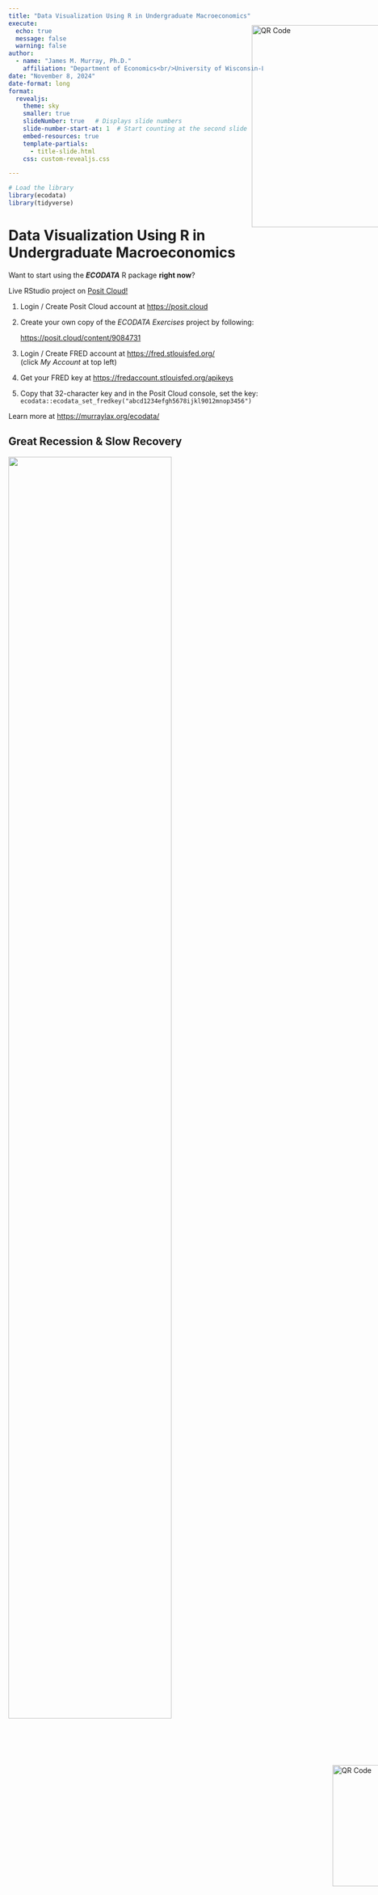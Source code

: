 ```yaml
---
title: "Data Visualization Using R in Undergraduate Macroeconomics"
execute:
  echo: true
  message: false
  warning: false
author: 
  - name: "James M. Murray, Ph.D."
    affiliation: "Department of Economics<br/>University of Wisconsin-La Crosse<br/>Email: jmurray@uwlax.edu<p>St. Louis Fed Professors' Conference</p>"
date: "November 8, 2024"
date-format: long
format: 
  revealjs:
    theme: sky
    smaller: true
    slideNumber: true   # Displays slide numbers
    slide-number-start-at: 1  # Start counting at the second slide
    embed-resources: true
    template-partials:
      - title-slide.html
    css: custom-revealjs.css

---
```


```r
# Load the library
library(ecodata)
library(tidyverse)
```

# Data Visualization Using R in Undergraduate Macroeconomics

Want to start using the ***ECODATA*** R package **right now**?

Live RStudio project on <a href="https://posit.cloud/content/9084731" target="_blank">Posit Cloud!</a>

  1. Login / Create Posit Cloud account at <a href="https://posit.cloud" target="_blank">https://posit.cloud</a>
  
  1. Create your own copy of the *ECODATA Exercises* project by following: <p><a href="https://posit.cloud/content/9084731" target="_blank">https://posit.cloud/content/9084731</a></p>
  
  1. Login / Create FRED account at <a href="https://fred.stlouisfed.org/" target="_blank">https://fred.stlouisfed.org/</a><br/>(click *My Account* at top left)

  1. Get your FRED key at <a href="https://fredaccount.stlouisfed.org/apikeys" target="_blank">https://fredaccount.stlouisfed.org/apikeys</a>
  
  1. Copy that 32-character key and in the Posit Cloud console, set the key:<br/>
  `ecodata::ecodata_set_fredkey("abcd1234efgh5678ijkl9012mnop3456")`

Learn more at <a href="https://murraylax.org/ecodata/" target="_blank">https://murraylax.org/ecodata/</a>

<div style="position:absolute; bottom:200px; right:-150px;">
  <img src="qrcode.png" width="240" alt="QR Code">
</div>

## Great Recession & Slow Recovery

::: {layout-ncol=2}

![](./fred-bad.png){width=80%}

![](./wb-bad-1.png){width=50%}

![](./fred-bad-2.png){width=80%}

![](./wb-bad-2.png){width=50%}

:::

<div style="position:absolute; bottom:-55px; right:-150px;">
  <img src="qrcode.png" width="150" alt="QR Code">
</div>

## The Good, The Bad, and the Ugly

<div style="position:absolute; top:90px; right:-150px;">
  <img src="gbu-flop.png" width="400" alt="QR Code">
</div>

### The Good:

  - Student explored data on both FRED and World Bank Data
  
  - Student picked relevant variables, explained it correctly
  
  - Cogent international comparisons of the great recession 

<p/>

### The Bad:

  - Great interactive tools made for poor visualizations (at least default values)
  
  - Time consuming to reproduce - Return to website, download image, etc.

<p/>
  
### The Ugly:

  - Inconsistent style across FRED and World Bank Data
  
  - Very difficult to see much of the text

<div style="position:absolute; bottom:-55px; right:-150px;">
  <img src="qrcode.png" width="150" alt="QR Code">
</div>

## Introduction

  - Created an R package, ***ecodata***, to facilitate visualizing data in undergraduate macroeconomics courses
  
  - Wrapper for the ***fredr***, ***wbstats***, and ***ggplot2*** packages
  
  - Makes it easy to:
  
    - Download data from the Federal Reserve Economic Data (FRED) and World Bank databases
    
    - Produce professional-quality data visualizations
    
    - View descriptions of the data
    
    - Cite sources
    
  - Do everything with 3-4 lines of code
  
  - **Not a substitute** for *fredr*, *wbstats*, or *ggplot2*, nor for exploring data and using interactive tools in FRED and World Bank Data
  
<a href="https://posit.cloud/content/9084731" target="_blank"><strong>Let's Try It Out!</strong></a>
    
<div style="position:absolute; bottom:-55px; right:-150px;">
  <img src="qrcode.png" width="150" alt="QR Code">
</div>

## Fast Example: Two Lines of Code

```r
mydata <- get_ecodata("https://fred.stlouisfed.org/series/MORTGAGE30US")
ggplot_ecodata_ts(mydata, title = "Mortgage Interest Rate - Fixed Rate 30-Year", plot.recessions = TRUE)
```

<div style="position:absolute; bottom:-55px; right:-150px;">
  <img src="qrcode.png" width="150" alt="QR Code">
</div>

## Student Example: Fetch the Data

```r
# Identify what variables I want
# Includes both FRED and World Bank Data sources
variable_sources <- c(
  "https://fred.stlouisfed.org/series/UNRATE",
  "https://fred.stlouisfed.org/series/AURUKM",
  "https://data.worldbank.org/indicator/FP.CPI.TOTL.ZG?locations=US",
  "https://data.worldbank.org/indicator/FP.CPI.TOTL.ZG?locations=GB"
)

# Optionally, provide my own names for the variables
variable_names <- c(
  "Unemployment Rate: United States",
  "Unemployment Rate: United Kingdom",
  "Inflation Rate: United States",
  "Inflation Rate: United Kingdom"
)

# Fetch the data 
mydata <- get_ecodata(variable_sources, variable_names)

# Get only Great Recession + Recovery
mydata <- mydata |>
  filter(Date >= "2007-01-01" & Date <= "2016-12-31")
```

<div style="position:absolute; bottom:-55px; right:-150px;">
  <img src="qrcode.png" width="150" alt="QR Code">
</div>

## Student Example: Plot the Data

```r
ggplot_ecodata_facet(mydata, 
                     ncol = 2, 
                     title = "Unemployment and Inflation in U.S. and U.K.",
                     plot.recession = TRUE)
```

<div style="position:absolute; bottom:-55px; right:-150px;">
  <img src="qrcode.png" width="150" alt="QR Code">
</div>

## Student Example: Data Description

```r
ecodata_description_table(mydata)
```

<div class="scrollable-table">
```r
ecodata_description_table(mydata)
```
</div>

<div style="position:absolute; bottom:-55px; right:-150px;">
  <img src="qrcode.png" width="150" alt="QR Code">
</div>

## Documentation 

  - All the documentation: <a href="https://murraylax.org/ecodata/" target="_blank"><strong>https://murraylax.org/ecodata/</strong></a>

  - <a href="https://murraylax.org/ecodata/getting-started.html" target="_blank"><strong>Getting Started Guide</strong></a>

      - Walks through many of the most common uses of the package. 
      
      - Download data for multiple states or countries with ease
      
      - Plots with multiple variables, bar plots
      
      - Data transformations, computing new quantities

  - <a href="https://murraylax.org/ecodata/manual/reference/" target="_blank"><strong>Full reference manual</strong></a>
  
  - Instructional Vignettes
  
      - Short applications of the package to macroeconomic principles

<div style="position:absolute; bottom:-55px; right:-150px;">
  <img src="qrcode.png" width="150" alt="QR Code">
</div>

## Why Scripting Languages?

::: {.columns}

:::: {.column width="62%"}

  - Reproducible: The code is the set of instructions for what you created
  
  - Efficient: Difficult to make the first graph, but it's easy to make the 2nd and 100th graphs!
  
  - Flexible: Can easily change the data, the graph, the labels, etc.
  
  - Used in other courses: R is used in econometrics, statistics, data science, etc.
  
  - Used in industry, even among those who are not data scientists
  
  - Even more important / relevant with AI
  
    -   AI assistance makes coding more accessible
    
    -   Verification and reproducibility is key with AI-generated content

::::

:::: {.column width="33%"}

![](./computer.png){width=100%}

::::

:::

<div style="position:absolute; bottom:-55px; right:-150px;">
  <img src="qrcode.png" width="150" alt="QR Code">
</div>

## Why Avoid Scripting Languages? 

::: {.columns}

:::: {.column width="62%"}

  - Steep learning curve
  
  - Easy to do the hard things, *but hard to do the easy things*
  
  - ***This is *Principles of Macroeconomics*, not what I signed up for!*** 

::::

:::: {.column width="33%"}

![](./frustrated.png){width=100%}

::::

:::


**ECODATA Package**

  - Gentle learning curve!
  
  - Easy to do easy things
  
  - Use simple reproducible code to ***analyze macroeconomics principles*** 

<div style="position:absolute; bottom:-55px; right:-150px;">
  <img src="qrcode.png" width="150" alt="QR Code">
</div>

## Why *ECODATA* for Principles of Macroeconomics?

  - Data visualization is a key skill for *everyone*
  
  - Early introduction makes subsequent classes easier
  
  - Data is used throughout the economics discipline, it should be used throughout economics curriculum
  
  - Repeated practice throughout undergraduate degree builds mastery
  
<div style="position:absolute; bottom:-55px; right:-150px;">
  <img src="qrcode.png" width="150" alt="QR Code">
</div>

## Instructional Vignettes

  - <a href="https://murraylax.org/ecodata/supply_demand_housing.html" target="_blank"><strong>Supply and Demand for Housing</strong></a>
  
      - Data on construction prices, new house prices, and housing starts.
      
      - Does a supply and demand model prediction explain the data?

  - <a href="https://murraylax.org/ecodata/exchangerates_interestrates.html" target="_blank"><strong>Exchange Rates and Interest Rates</strong></a>
  
      - Data on exchange rates and interest rates interest rates in U.K. and U.S.
      
      - Does a supply and demand model for currencies explain the data?

  - <a href="https://murraylax.org/ecodata/unemployment_recessions.html" target="_blank"><strong>Unemployment and Recessions</strong></a>
  
      - State and national data on unemployment and during the 2008-2009 recession.
      
  - And I will be making a lot more!

<div style="position:absolute; bottom:-55px; right:-150px;">
  <img src="qrcode.png" width="150" alt="QR Code">
</div>

## Best Practices for Principles-Level  
  
  * Show students worked-out examples - See my vignettes!
  
  * Create prompts that require only 1-2 lines of code to answer the question
  
  * Make economics real: Compare theoretical predictions with recent data
  
  * Be mindful of opportunity costs - Do more data analysis means doing less of something else in the class
  
    - I plan on 3 or 4 short assignments for the semester
  
<div style="position:absolute; bottom:-55px; right:-150px;">
  <img src="qrcode.png" width="150" alt="QR Code">
</div>  

<!--  
## Example

  1. Download data for the U.S. unemployment rate, California unemployment rate, and Wisconsin unemployment rate from FRED, and filter the data to only include the years 2006-2016.

  2. Plot the U.S. unemployment rate from 2006-2016. Describe the behavior of the unemployment rate before, during, and years after the recession. Is the situation back to normal at the end of the recession? What do you notice about economic recoveries?
  
  3. Plot the U.S. unemployment rate along with Wisconin's and California's unemployment rate. What do you notice about the differences in the unemployment rates between these states?

<div style="position:absolute; bottom:-55px; right:-150px;">
  <img src="qrcode.png" width="150" alt="QR Code">
</div>

## Example - \#1: Download Data

```r
data_sources <- c(
  "https://fred.stlouisfed.org/series/UNRATE",
  "https://fred.stlouisfed.org/series/WIUR",
  "https://fred.stlouisfed.org/series/CAUR"
)

variable_names <- c("U.S. Unemployment Rate", "Wisconsin Unemployment Rate", "California Unemployment Rate")

# Download the data
udata <- get_ecodata(data_sources, variable_names)

# Filter for only 2006-2013
udata <- udata |>
  filter(Date >= "2006-01-01", Date <= "2018-12-31")
```

<div style="position:absolute; bottom:-55px; right:-150px;">
  <img src="qrcode.png" width="150" alt="QR Code">
</div>

## Example - \#2: U.S. Unemployment Rate

```r
ggplot_ecodata_ts(udata, 
                  variables = "U.S. Unemployment Rate",
                  title = "U.S. Unemployment Rate",
                  plot.recessions = TRUE)
```

<div style="position:absolute; bottom:-55px; right:-150px;">
  <img src="qrcode.png" width="150" alt="QR Code">
</div>

## Example - \#3: Plot U.S., Wisconsin, and California Unemployment Rates

```r
ggplot_ecodata_ts(udata, title = "Unemployment Rates", plot.recessions = TRUE)
```

<div style="position:absolute; bottom:-55px; right:-150px;">
  <img src="qrcode.png" width="150" alt="QR Code">
</div>

-->

## What Are Your Ideas?

  - You have or envision a short low-stakes assignment where students visualize macroeconomic data?
  
  - Answer these questions about one such assignment:
  
    1. What is the macroeconomics concept or theory that students apply?
    
    2. What variables do the students need?
    
    3. What will the students discover?
  
  - Share your ideas! Email: <strong>jmurray@uwlax.edu</strong>
  
  - What me to create instructional vignette around your idea? Let me know!
  
<p/><p/>
<h1>Thank you!</h1>

<div style="position:absolute; bottom:-55px; right:-150px;">
  <img src="qrcode.png" width="150" alt="QR Code">
</div>